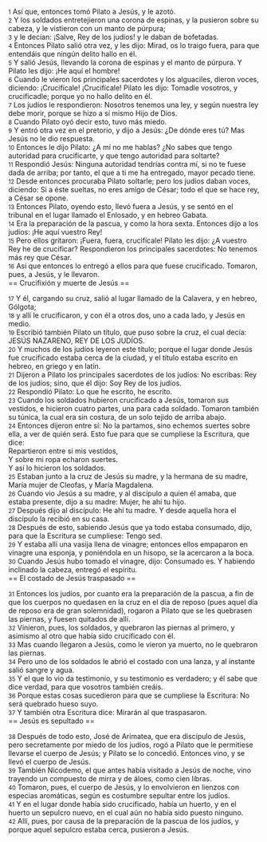 {{anchor|1}} <small>1</small> Así que, entonces tomó Pilato a Jesús, y le azotó.<br>
{{anchor|2}} <small>2</small> Y los soldados entretejieron una corona de espinas, y la pusieron sobre su cabeza, y le vistieron con un manto de púrpura;<br>
{{anchor|3}} <small>3</small> y le decían: ¡Salve, Rey de los judíos! y le daban de bofetadas.<br>
{{anchor|4}} <small>4</small> Entonces Pilato salió otra vez, y les dijo: Mirad, os lo traigo fuera, para que entendáis que ningún delito hallo en él.<br>
{{anchor|5}} <small>5</small> Y salió Jesús, llevando la corona de espinas y el manto de púrpura. Y Pilato les dijo: ¡He aquí el hombre!<br>
{{anchor|6}} <small>6</small> Cuando le vieron los principales sacerdotes y los alguaciles, dieron voces, diciendo: ¡Crucifícale! ¡Crucifícale! Pilato les dijo: Tomadle vosotros, y crucificadle; porque yo no hallo delito en él.<br>
{{anchor|7}} <small>7</small> Los judíos le respondieron: Nosotros tenemos una ley, y según nuestra ley debe morir, porque se hizo a sí mismo Hijo de Dios.<br>
{{anchor|8}} <small>8</small> Cuando Pilato oyó decir esto, tuvo más miedo.<br>
{{anchor|9}} <small>9</small> Y entró otra vez en el pretorio, y dijo a Jesús: ¿De dónde eres tú? Mas Jesús no le dio respuesta.<br>
{{anchor|10}} <small>10</small> Entonces le dijo Pilato: ¿A mí no me hablas? ¿No sabes que tengo autoridad para crucificarte, y que tengo autoridad para soltarte?<br>
{{anchor|11}} <small>11</small> Respondió Jesús: Ninguna autoridad tendrías contra mí, si no te fuese dada de arriba; por tanto, el que a ti me ha entregado, mayor pecado tiene.<br>
{{anchor|12}} <small>12</small> Desde entonces procuraba Pilato soltarle; pero los judíos daban voces, diciendo: Si a éste sueltas, no eres amigo de César; todo el que se hace rey, a César se opone.<br>
{{anchor|13}} <small>13</small> Entonces Pilato, oyendo esto, llevó fuera a Jesús, y se sentó en el tribunal en el lugar llamado el Enlosado, y en hebreo Gabata.<br>
{{anchor|14}} <small>14</small> Era la preparación de la pascua, y como la hora sexta. Entonces dijo a los judíos: ¡He aquí vuestro Rey!<br>
{{anchor|15}} <small>15</small> Pero ellos gritaron: ¡Fuera, fuera, crucifícale! Pilato les dijo: ¿A vuestro Rey he de crucificar? Respondieron los principales sacerdotes: No tenemos más rey que César.<br>
{{anchor|16}} <small>16</small> Así que entonces lo entregó a ellos para que fuese crucificado. Tomaron, pues, a Jesús, y le llevaron.<br>
== Crucifixión y muerte de Jesús ==

{{anchor|17}} <small>17</small> Y él, cargando su cruz, salió al lugar llamado de la Calavera, y en hebreo, Gólgota;<br>
{{anchor|18}} <small>18</small> y allí le crucificaron, y con él a otros dos, uno a cada lado, y Jesús en medio.<br>
{{anchor|19}} <small>19</small> Escribió también Pilato un título, que puso sobre la cruz, el cual decía: JESÚS NAZARENO, REY DE LOS JUDÍOS.<br>
{{anchor|20}} <small>20</small> Y muchos de los judíos leyeron este título; porque el lugar donde Jesús fue crucificado estaba cerca de la ciudad, y el título estaba escrito en hebreo, en griego y en latín.<br>
{{anchor|21}} <small>21</small> Dijeron a Pilato los principales sacerdotes de los judíos: No escribas: Rey de los judíos; sino, que él dijo: Soy Rey de los judíos.<br>
{{anchor|22}} <small>22</small> Respondió Pilato: Lo que he escrito, he escrito.<br>
{{anchor|23}} <small>23</small> Cuando los soldados hubieron crucificado a Jesús, tomaron sus vestidos, e hicieron cuatro partes, una para cada soldado. Tomaron también su túnica, la cual era sin costura, de un solo tejido de arriba abajo.<br>
{{anchor|24}} <small>24</small> Entonces dijeron entre sí: No la partamos, sino echemos suertes sobre ella, a ver de quién será. Esto fue para que se cumpliese la Escritura, que dice:<br>
Repartieron entre sí mis vestidos,<br>
Y sobre mi ropa echaron suertes.<br>
Y así lo hicieron los soldados.<br>
{{anchor|25}} <small>25</small> Estaban junto a la cruz de Jesús su madre, y la hermana de su madre, María mujer de Cleofas, y María Magdalena.<br>
{{anchor|26}} <small>26</small> Cuando vio Jesús a su madre, y al discípulo a quien él amaba, que estaba presente, dijo a su madre: Mujer, he ahí tu hijo.<br>
{{anchor|27}} <small>27</small> Después dijo al discípulo: He ahí tu madre. Y desde aquella hora el discípulo la recibió en su casa.<br>
{{anchor|28}} <small>28</small> Después de esto, sabiendo Jesús que ya todo estaba consumado, dijo, para que la Escritura se cumpliese: Tengo sed.<br>
{{anchor|29}} <small>29</small> Y estaba allí una vasija llena de vinagre; entonces ellos empaparon en vinagre una esponja, y poniéndola en un hisopo, se la acercaron a la boca.<br>
{{anchor|30}} <small>30</small> Cuando Jesús hubo tomado el vinagre, dijo: Consumado es. Y habiendo inclinado la cabeza, entregó el espíritu.<br>
== El costado de Jesús traspasado ==

{{anchor|31}} <small>31</small> Entonces los judíos, por cuanto era la preparación de la pascua, a fin de que los cuerpos no quedasen en la cruz en el día de reposo (pues aquel día de reposo era de gran solemnidad), rogaron a Pilato que se les quebrasen las piernas, y fuesen quitados de allí.<br>
{{anchor|32}} <small>32</small> Vinieron, pues, los soldados, y quebraron las piernas al primero, y asimismo al otro que había sido crucificado con él.<br>
{{anchor|33}} <small>33</small> Mas cuando llegaron a Jesús, como le vieron ya muerto, no le quebraron las piernas.<br>
{{anchor|34}} <small>34</small> Pero uno de los soldados le abrió el costado con una lanza, y al instante salió sangre y agua.<br>
{{anchor|35}} <small>35</small> Y el que lo vio da testimonio, y su testimonio es verdadero; y él sabe que dice verdad, para que vosotros también creáis.<br>
{{anchor|36}} <small>36</small> Porque estas cosas sucedieron para que se cumpliese la Escritura: No será quebrado hueso suyo.<br>
{{anchor|37}} <small>37</small> Y también otra Escritura dice: Mirarán al que traspasaron.<br>
== Jesús es sepultado ==

{{anchor|38}} <small>38</small> Después de todo esto, José de Arimatea, que era discípulo de Jesús, pero secretamente por miedo de los judíos, rogó a Pilato que le permitiese llevarse el cuerpo de Jesús; y Pilato se lo concedió. Entonces vino, y se llevó el cuerpo de Jesús.<br>
{{anchor|39}} <small>39</small> También Nicodemo, el que antes había visitado a Jesús de noche, vino trayendo un compuesto de mirra y de áloes, como cien libras.<br>
{{anchor|40}} <small>40</small> Tomaron, pues, el cuerpo de Jesús, y lo envolvieron en lienzos con especias aromáticas, según es costumbre sepultar entre los judíos.<br>
{{anchor|41}} <small>41</small> Y en el lugar donde había sido crucificado, había un huerto, y en el huerto un sepulcro nuevo, en el cual aún no había sido puesto ninguno.<br>
{{anchor|42}} <small>42</small> Allí, pues, por causa de la preparación de la pascua de los judíos, y porque aquel sepulcro estaba cerca, pusieron a Jesús.<br>
